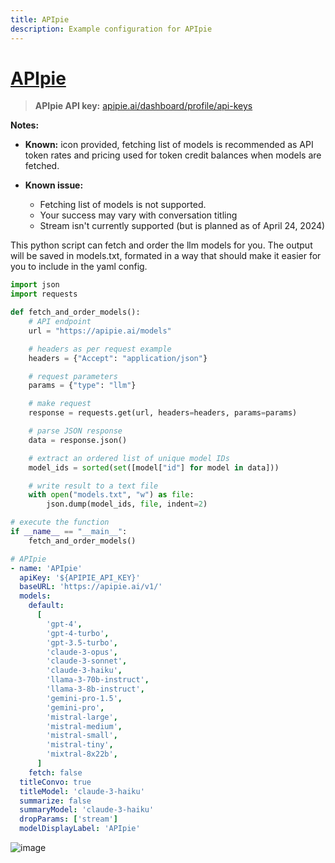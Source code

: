 ```yaml
---
title: APIpie
description: Example configuration for APIpie
---
```


# [APIpie](https://apipie.ai/)

> **APIpie API key:** [apipie.ai/dashboard/profile/api-keys](https://apipie.ai/dashboard/profile/api-keys)

**Notes:**

- **Known:** icon provided, fetching list of models is recommended as API token rates and pricing used for token credit balances when models are fetched.

- **Known issue:**
  - Fetching list of models is not supported.
  - Your success may vary with conversation titling
  - Stream isn't currently supported (but is planned as of April 24, 2024)

<Callout type="tip" title="Fetch and order the models" collapsible>
This python script can fetch and order the llm models for you. The output will be saved in models.txt, formated in a way that should make it easier for you to include in the yaml config.

```py filename="fetch.py"
import json
import requests

def fetch_and_order_models():
    # API endpoint
    url = "https://apipie.ai/models"

    # headers as per request example
    headers = {"Accept": "application/json"}

    # request parameters
    params = {"type": "llm"}

    # make request
    response = requests.get(url, headers=headers, params=params)

    # parse JSON response
    data = response.json()

    # extract an ordered list of unique model IDs
    model_ids = sorted(set([model["id"] for model in data]))

    # write result to a text file
    with open("models.txt", "w") as file:
        json.dump(model_ids, file, indent=2)

# execute the function
if __name__ == "__main__":
    fetch_and_order_models()
```

</Callout>

```yaml filename="librechat.yaml"
# APIpie
- name: 'APIpie'
  apiKey: '${APIPIE_API_KEY}'
  baseURL: 'https://apipie.ai/v1/'
  models:
    default:
      [
        'gpt-4',
        'gpt-4-turbo',
        'gpt-3.5-turbo',
        'claude-3-opus',
        'claude-3-sonnet',
        'claude-3-haiku',
        'llama-3-70b-instruct',
        'llama-3-8b-instruct',
        'gemini-pro-1.5',
        'gemini-pro',
        'mistral-large',
        'mistral-medium',
        'mistral-small',
        'mistral-tiny',
        'mixtral-8x22b',
      ]
    fetch: false
  titleConvo: true
  titleModel: 'claude-3-haiku'
  summarize: false
  summaryModel: 'claude-3-haiku'
  dropParams: ['stream']
  modelDisplayLabel: 'APIpie'
```

![image](https://github.com/danny-avila/LibreChat/assets/32828263/b6a21524-b309-4a51-8b88-c280fb330af4)
